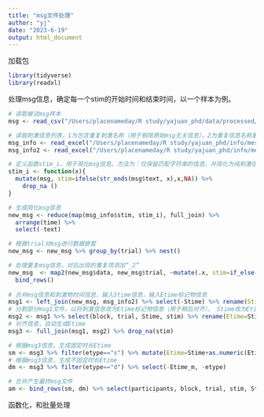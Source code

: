 ```yaml
---
title: "msg文件处理"
author: "yj"
date: "2023-6-19"
output: html_document
---
```

加载包
```r
library(tidyverse)
library(readxl)
```


处理msg信息，确定每一个stim的开始时间和结束时间，以一个样本为例。
```r
# 读取被试msg样本
msg <- read_csv("/Users/placenameday/R study/yajuan_phd/data/processed/Orinig/msg/A003.asc.csv") %>% rename(trial=block)

# 读取刺激信息列表，1为包含重复刺激名称（用于剔除原始msg无关信息），2为重复信息名称更正（用于合并时间信息）
msg_info <- read_excel("/Users/placenameday/R study/yajuan_phd/info/message.xlsx") %>% rename(stim=msg)
msg_info2 <- read_excel("/Users/placenameday/R study/yajuan_phd/info/message2.xlsx") %>% rename(stim=msg)

# 定义函数stim_i，用于简化msg信息。方法为：仅保留匹配字符串的信息，并简化为纯刺激信息。
stim_i <- function(x){
  mutate(msg, stim=ifelse(str_ends(msg$text, x),x,NA)) %>%
    drop_na ()
}

# 生成简化msg信息
new_msg <- reduce(map(msg_info$stim, stim_i), full_join) %>%
  arrange(time) %>%
  select(-text)

# 根据trial对msg进行数据嵌套
new_msg <- new_msg %>% group_by(trial) %>% nest()

# 处理重复msg信息，对后出现的重复项添加“_2”
new_msg  <- map2(new_msg$data, new_msg$trial, ~mutate(.x, stim=if_else(duplicated(stim), str_c(stim,"_2"), stim), trial=.y)) %>%
  bind_rows()
  
# 合并msg信息和刺激物时间信息，输入Stime信息，输入Etime标记物信息
msg1 <- left_join(new_msg, msg_info2) %>% select(-Stime) %>% rename(Stime=time, Etime_m=Etime)
# 分割部分msg1文件，以将刺激信息改为Etime标记物信息（用于稍后对齐）， Stime改为Etime（稍后对齐后实际成为Etime）
msg2 <- msg1 %>% select(block, trial, Stime, stim) %>% rename(Etime=Stime, Etime_m=stim)
# 对齐信息，自动生成Etime
msg3 <- full_join(msg1, msg2) %>% drop_na(stim)

# 根据msg3信息，生成固定时长Etime
sm <- msg3 %>% filter(etype=="s") %>% mutate(Etime=Stime+as.numeric(Etime_m)) %>% select(-Etime_m, -etype)
# 根据msg3信息，生成不固定时长Etime
dm <- msg3 %>% filter(etype=="d") %>% select(-Etime_m, -etype)

# 合并产生最终msg文件
am <- bind_rows(sm, dm) %>% select(participants, block, trial, stim, Stime, Etime) %>% arrange(Stime)
```


函数化，和批量处理
```r



```
